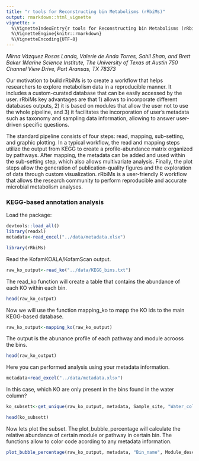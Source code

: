 ```yaml
---
title: "r tools for Reconstructing bin Metabolisms (rRbiMs)"
output: rmarkdown::html_vignette
vignette: >
  %\VignetteIndexEntry{r tools for Reconstructing bin Metabolisms (rRbiMs)}
  %\VignetteEngine{knitr::rmarkdown}
  %\VignetteEncoding{UTF-8}
---
```


*Mirna Vázquez Rosas Landa, Valerie de Anda Torres, Sahil Shan, and Brett Baker
1Marine Science Institute, The University of Texas at Austin 750 Channel View Drive, Port Aransas, TX 78373*


Our motivation to build rRbiMs is to create a workflow that helps researchers to explore metabolism data in a reproducible manner. It includes a custom-curated database that can be easily accessed by the user. rRbiMs key advantages are that 1) allows to incorporate different databases outputs, 2) it is based on modules that allow the user not to use the whole pipeline, and 3) it facilitates the incorporation of user’s metadata such as taxonomy and sampling data information, allowing to answer user-driven specific questions. 

The standard pipeline consists of four steps: read, mapping, sub-setting, and graphic plotting. In a typical workflow, the read and mapping steps utilize the output from KEGG to create a profile-abundance matrix organized by pathways. After mapping, the metadata can be added and used within the sub-setting step, which also allows multivariate analysis. Finally, the plot steps allow the generation of publication-quality figures and the exploration of data through custom visualization. rRbiMs is a user-friendly R workflow that allows the research community to perform reproducible and accurate microbial metabolism analyses.


### KEGG-based annotation analysis

Load the package:
```r
devtools::load_all()
library(readxl)
metadata<-read_excel("../data/metadata.xlsx")
```

```r
library(rRbiMs)
```

Read the KofamKOALA/KofamScan output.
```r
raw_ko_output<-read_ko("../data/KEGG_bins.txt")
```

The read_ko function will create a table that contains the abundance of each KO within each bin. 
```r
head(raw_ko_output)
```

Now we will use the function mapping_ko to mapp the KO ids to the main KEGG-based database.
```r
raw_ko_output<-mapping_ko(raw_ko_output)
```

The output is the abunance profile of each pathway and module acrooss the bins.
```r
head(raw_ko_output)
```

Here you can performed analysis using your metadata information. 
```r
metadata<read_excel("../data/metadata.xlsx")
```

In this case, which KO are only present in the bins found in the water column?
```r
ko_subsett<-get_unique(raw_ko_output, metadata, Sample_site, "Water_column")
```

```r
head(ko_subsett)
```

Now lets plot the subset. The plot_bubble_percentage will calculate the relative abundance of certain module or pathway in certain bin. The functions allow to color code acording to any metadata information.

```r
plot_bubble_percentage(raw_ko_output, metadata, "Bin_name", Module_description, "Percentage", "Clades")
```





